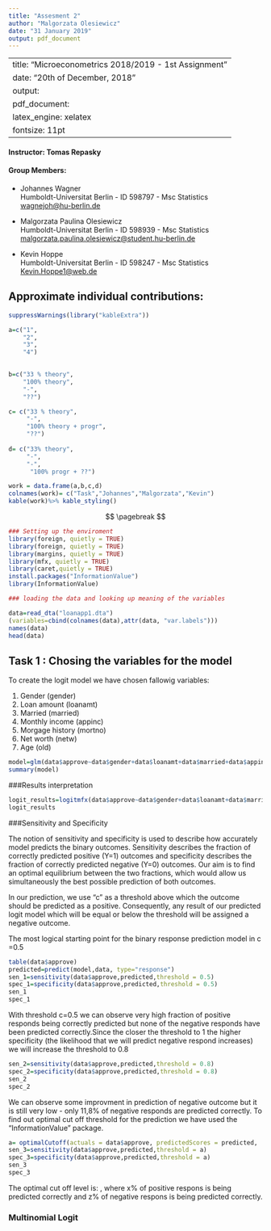 ---
title: "Assesment 2"
author: "Malgorzata Olesiewicz"
date: "31 January 2019"
output: pdf_document
---
---
title: "Microeconometrics 2018/2019 - 1st Assignment"
date: "20th of December, 2018"
output: 
  pdf_document:
    latex_engine: xelatex
fontsize: 11pt
---

#### Instructor: Tomas Repasky
#### Group Members: 
- Johannes Wagner  
Humboldt-Universitat Berlin - ID 598797 - Msc Statistics  
<wagnejoh@hu-berlin.de>
- Malgorzata Paulina Olesiewicz  
Humboldt-Universitat Berlin - ID 598939 - Msc Statistics  
<malgorzata.paulina.olesiewicz@student.hu-berlin.de>

- Kevin Hoppe  
Humboldt-Universitat Berlin - ID 598247 -  Msc Statistics  
<Kevin.Hoppe1@web.de>  

## Approximate individual contributions: 
```{r, echo = FALSE}
suppressWarnings(library("kableExtra"))

a=c("1",
    "2",
    "3",
    "4") 
   

b=c("33 % theory",
    "100% theory",
    "-",
    "??") 

c= c("33 % theory", 
     "-",
     "100% theory + progr",
     "??") 
 
d= c("33% theory", 
     "-",
     "-",
      "100% progr + ??")

work = data.frame(a,b,c,d)
colnames(work)= c("Task","Johannes","Malgorzata","Kevin")
kable(work)%>% kable_styling() 
```


$$
\pagebreak
$$


```{r setup, include=FALSE}
### Setting up the enviroment
library(foreign, quietly = TRUE)
library(foreign, quietly = TRUE)
library(margins, quietly = TRUE)
library(mfx, quietly = TRUE)
library(caret,quietly = TRUE)
install.packages("InformationValue")
library(InformationValue)
```

```{r}
### loading the data and looking up meaning of the variables

data=read_dta("loanapp1.dta")
(variables=cbind(colnames(data),attr(data, "var.labels")))
names(data)
head(data)
```

## Task 1 : Chosing the variables for the model

To create the logit model we have chosen fallowig variables: 

1. Gender (gender)
2. Loan amount (loanamt)
3. Married (married)
4. Monthly income (appinc)
5. Morgage history (mortno)
6. Net worth (netw)
7. Age (old) 



```{r}
model=glm(data$approve~data$gender+data$loanamt+data$married+data$appinc+data$mortno+data$netw+data$old, data=data, family = "binomial"(link="logit"))
summary(model)

```

###Results interpretation

```{r}
logit_results=logitmfx(data$approve~data$gender+data$loanamt+data$married+data$appinc+data$mortno+data$netw+data$old, data=data, atmean= TRUE)
logit_results
```
###Sensitivity and Specificity

The notion of sensitivity and specificity is used to describe how accurately model predicts the binary outcomes. Sensitivity describes the fraction of correctly predicted positive (Y=1) outcomes and specificity describes the fraction of correctly predicted negative (Y=0) outcomes. Our aim is to find an optimal equilibrium between the two fractions, which would allow us simultaneously the best possible prediction of both outcomes.    

In our prediction, we use "c" as a threshold above which the outcome should be predicted as a positive. Consequently, any result of our predicted logit model which will be equal or below the threshold will be assigned a negative outcome. 

The most logical starting point for the binary response prediction model in c =0.5 

```{r}
table(data$approve)
predicted=predict(model,data, type="response")
sen_1=sensitivity(data$approve,predicted,threshold = 0.5)
spec_1=specificity(data$approve,predicted,threshold = 0.5)
sen_1 
spec_1
```

With threshold c=0.5 we can observe very high fraction of positive responds being correctly predicted but none of the negative responds have been predicted correctly.Since the closer the threshold to 1 the higher specificity (the likelihood that we will predict negative respond increases) we will increase the threshold to 0.8 
```{r}
sen_2=sensitivity(data$approve,predicted,threshold = 0.8)
spec_2=specificity(data$approve,predicted,threshold = 0.8)
sen_2
spec_2
```
We can observe some improvment in prediction of negative outcome but it is still very low - only 11,8% of negative responds are predicted correctly. To find out optimal cut off threshold for the prediction we have used the "InformationValue" package.

```{r}
a= optimalCutoff(actuals = data$approve, predictedScores = predicted,  returnDiagnostics=TRUE)
sen_3=sensitivity(data$approve,predicted,threshold = a)
spec_3=specificity(data$approve,predicted,threshold = a)
sen_3
spec_3
```

The optimal cut off level is: , where x% of positive respons is being predicted correctly and z% of negative respons is being predicted correctly. 

### Multinomial Logit

